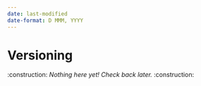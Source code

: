 ```yaml
---
date: last-modified
date-format: D MMM, YYYY
---
```


# Versioning

:construction: *Nothing here yet! Check back later.* :construction: